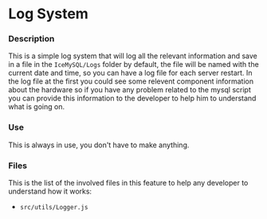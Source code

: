 # Log System
### Description
This is a simple log system that will log all the relevant information and save in a file in the ```IceMySQL/Logs``` folder by default, the file will be named with the current date and time, so you can have a log file for each server restart.
In the log file at the first you could see some relevent component information about the hardware so if you have any problem related to the mysql script you can provide this information to the developer to help him to understand what is going on.

### Use
This is always in use, you don't have to make anything.

### Files
This is the list of the involved files in this feature to help any developer to understand how it works:
- ```src/utils/Logger.js```